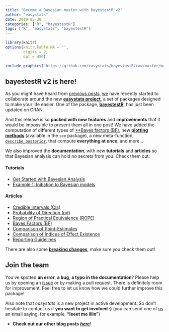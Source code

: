 ```yaml
---
title: "Become a Bayesian master with bayestestR v2"
author: "easystats"
date: 2019-05-30
categories: ["R", "bayestestR"]
tags: ["R", "easystats", "bayestestR"]
---
```



```r
library(knitr)
options(knitr.kable.NA = '',
        digits = 2,
        dpi = 450)
```


```r
include_graphics("https://github.com/easystats/bayestestR/raw/master/man/figures/logo.png")
```



## bayestestR v2 is here!

As you might have heard from [previous posts](https://easystats.github.io/blog/posts/), [we](https://github.com/orgs/easystats/people) have recently started to collaborate around the new [**easystats project**](https://github.com/easystats), a set of packages designed to make your life easier. One of the package, [**bayestestR**](https://github.com/easystats/bayestestR), has just been updated on CRAN.

And this release is so **packed with new features** and **improvements** that it would be impossible to present them all in one post! We have added the computation of different types of [**Bayes factors (BF)](https://easystats.github.io/bayestestR/articles/bayes_factors.html), new [**plotting methods**](https://github.com/easystats/see#bayestestr) (available in the `see` package), a new meta-function, [`describe_posterior`](https://easystats.github.io/bayestestR/reference/describe_posterior.html), that compute **everything at once**, and more...

We also improved the **documentation**, with new **tutorials** and **articles** so that Bayesian analysis can hold no secrets from you. Check them out:

#### Tutorials

- [Get Started with Bayesian Analysis](https://easystats.github.io/bayestestR/articles/bayestestR.html)
- [Example 1: Initiation to Bayesian models](https://easystats.github.io/bayestestR/articles/example1.html)

#### Articles

- [Credible Intervals (CIs)](https://easystats.github.io/bayestestR/articles/credible_interval.html)
- [Probability of Direction (pd)](https://easystats.github.io/bayestestR/articles/probability_of_direction.html)
- [Region of Practical Equivalence (ROPE)](https://easystats.github.io/bayestestR/articles/region_of_practical_equivalence.html)
- [Bayes Factors (BF)](https://easystats.github.io/bayestestR/articles/bayes_factors.html)
- [Comparison of Point-Estimates](https://easystats.github.io/bayestestR/articles/indicesEstimationComparison.html)
- [Comparison of Indices of Effect Existence](https://easystats.github.io/bayestestR/articles/indicesExistenceComparison.html)
- [Reporting Guidelines](https://easystats.github.io/bayestestR/articles/guidelines.html)

There are also some [**breaking changes**](https://easystats.github.io/bayestestR/news/index.html), make sure you check them out!



## Join the team


You've spotted **an error**, **a bug**, **a typo in the documentation**? Please help us by opening an [issue](https://github.com/easystats/bayestestR/issues) or by making a pull request. There is definitely room for improvement. Feel free to let us know how we could further improve this package!

Also note that *easystats* is a new project in active development. So don't hesitate to contact us if **you want to get involved :)** (you can send one of [us](https://github.com/orgs/easystats/people) an email saying, for example, **"leeet me iiiin"**)

- **Check out our other blog posts** [***here***](https://easystats.github.io/blog/posts/)!
